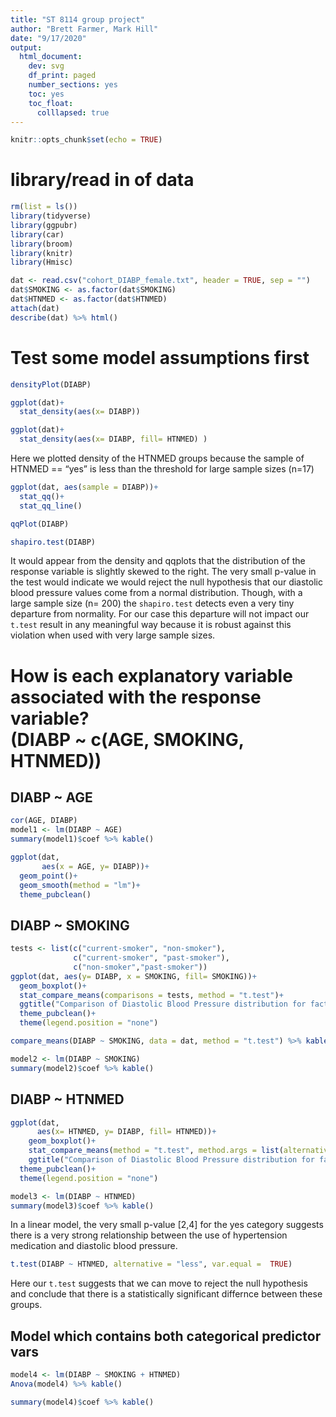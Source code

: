 ```yaml
---
title: "ST 8114 group project"
author: "Brett Farmer, Mark Hill"
date: "9/17/2020"
output:
  html_document:
    dev: svg
    df_print: paged
    number_sections: yes
    toc: yes
    toc_float:
      colllapsed: true
---
```


```r
knitr::opts_chunk$set(echo = TRUE)
```

# library/read in of data {-}
```r
rm(list = ls())
library(tidyverse)
library(ggpubr)
library(car)
library(broom)
library(knitr)
library(Hmisc)
```

```r

dat <- read.csv("cohort_DIABP_female.txt", header = TRUE, sep = "")
dat$SMOKING <- as.factor(dat$SMOKING)
dat$HTNMED <- as.factor(dat$HTNMED)
attach(dat)
describe(dat) %>% html()
```

# Test some model assumptions first
```r
densityPlot(DIABP)

ggplot(dat)+
  stat_density(aes(x= DIABP))

ggplot(dat)+
  stat_density(aes(x= DIABP, fill= HTNMED) )
```
Here we plotted density of the HTNMED groups because the sample of HTNMED == "yes" is less than the threshold for large sample sizes (n=17) 

```r
ggplot(dat, aes(sample = DIABP))+
  stat_qq()+
  stat_qq_line()

qqPlot(DIABP)

shapiro.test(DIABP)

```
It would appear from the density and qqplots that the distribution of the response variable is slightly skewed to the right. The very small p-value in the test would indicate we would reject the null hypothesis that our diastolic blood pressure values come from a normal distribution. Though, with a large sample size (n= 200) the `shapiro.test` detects even a very tiny departure from normality. For our case this departure will not impact our `t.test` result in any meaningful way because it is robust against this violation when used with very large sample sizes.

# How is each explanatory variable associated with the response variable? <br> (DIABP ~ c(AGE, SMOKING, HTNMED))

## DIABP ~ AGE
```r

cor(AGE, DIABP)
model1 <- lm(DIABP ~ AGE)
summary(model1)$coef %>% kable()
```

```r
ggplot(dat,
       aes(x = AGE, y= DIABP))+
  geom_point()+
  geom_smooth(method = "lm")+
  theme_pubclean()
```

## DIABP ~ SMOKING
```r
tests <- list(c("current-smoker", "non-smoker"), 
              c("current-smoker", "past-smoker"), 
              c("non-smoker","past-smoker"))
ggplot(dat, aes(y= DIABP, x = SMOKING, fill= SMOKING))+
  geom_boxplot()+
  stat_compare_means(comparisons = tests, method = "t.test")+
  ggtitle("Comparison of Diastolic Blood Pressure distribution for factor \n SMOKING")+
  theme_pubclean()+
  theme(legend.position = "none")

compare_means(DIABP ~ SMOKING, data = dat, method = "t.test") %>% kable()

model2 <- lm(DIABP ~ SMOKING)
summary(model2)$coef %>% kable()
```

## DIABP ~ HTNMED
```r
ggplot(dat,
      aes(x= HTNMED, y= DIABP, fill= HTNMED))+
    geom_boxplot()+
    stat_compare_means(method = "t.test", method.args = list(alternative = "greater"))+
    ggtitle("Comparison of Diastolic Blood Pressure distribution for factor \n HYPERTENSION MEDS")+
  theme_pubclean()+
  theme(legend.position = "none")

model3 <- lm(DIABP ~ HTNMED)
summary(model3)$coef %>% kable()
```
In a linear model, the very small p-value [2,4] for the yes category suggests there is a very strong relationship between the use of hypertension medication and diastolic blood pressure.

```r
t.test(DIABP ~ HTNMED, alternative = "less", var.equal =  TRUE)

```
Here our `t.test` suggests that we can move to reject the null hypothesis and conclude that there is a statistically significant differnce between these groups.

## Model which contains both categorical predictor vars

```r
model4 <- lm(DIABP ~ SMOKING + HTNMED)
Anova(model4) %>% kable()
```

```r
summary(model4)$coef %>% kable()
```



